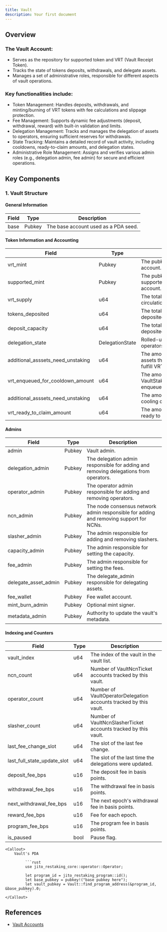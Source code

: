 ```yaml
---
title: Vault
description: Your first document
---
```


## Overview

### The Vault Account:

- Serves as the repository for supported token and VRT (Vault Receipt Token).
- Tracks the state of tokens deposits, withdrawals, and delegate assets.
- Manages a set of administrative roles, responsible for different aspects of vault operations.

### Key functionalities include:

- Token Management: Handles deposits, withdrawals, and minting/burning of VRT tokens with fee calculations and slippage protection.
- Fee Management: Supports dynamic fee adjustments (deposit, withdrawal, reward) with built-in validation and limits.
- Delegation Management: Tracks and manages the delegation of assets to operators, ensuring sufficient reserves for withdrawals.
- State Tracking: Maintains a detailed record of vault activity, including cooldowns, ready-to-claim amounts, and delegation states.
- Administrative Role Management: Assigns and verifies various admin roles (e.g., delegation admin, fee admin) for secure and efficient operations.


## Key Components

### 1. Vault Structure

#### General Information

| Field                             | Type            | Description                                                                            |
| --------------------------------- | --------------- | -------------------------------------------------------------------------------------- |
| base                              | Pubkey          | The base account used as a PDA seed.                                                   |

#### Token Information and Accounting

| Field                             | Type            | Description                                                                            |
| --------------------------------- | --------------- | -------------------------------------------------------------------------------------- |
| vrt_mint                          | Pubkey          | The pubkey of VRT's mint account.                                                      |
| supported_mint                    | Pubkey          | The pubkey of supported_mint's mint account.                                           |
| vrt_supply                        | u64             | The total number of VRT in circulation.                                                |
| tokens_deposited                  | u64             | The total number of tokens deposited.                                                  |
| deposit_capacity                  | u64             | The total number of tokens deposited.                                                  |
| delegation_state                  | DelegationState | Rolled-up stake state for all operators in the set.                                    |
| additional_asssets_need_unstaking | u64             | The amount of additional assets that need unstaking to fulfill VRT withdrawals.        |
| vrt_enqueued_for_cooldown_amount  | u64             | The amount of VRT tokens in VaultStakerWithdrawalTickets enqueued for cooldown.        |
| additional_asssets_need_unstaking | u64             | The amount of VRT tokens cooling down.                                                 |
| vrt_ready_to_claim_amount         | u64             | The amount of VRT tokens ready to claim.                                               |

#### Admins

| Field                             | Type            | Description                                                                            |
| --------------------------------- | --------------- | -------------------------------------------------------------------------------------- |
| admin                             | Pubkey          | Vault admin.                                                                           |
| delegation_admin                  | Pubkey          | The delegation admin responsible for adding and removing delegations from operators.   |
| operator_admin                    | Pubkey          | The operator admin responsible for adding and removing operators.                      |
| ncn_admin                         | Pubkey          | The node consensus network admin responsible for adding and removing support for NCNs. |
| slasher_admin                     | Pubkey          | The admin responsible for adding and removing slashers.                                |
| capacity_admin                    | Pubkey          | The admin responsible for setting the capacity.                                        |
| fee_admin                         | Pubkey          | The admin responsible for setting the fees.                                            |
| delegate_asset_admin              | Pubkey          | The delegate_admin responsible for delegating assets.                                  |
| fee_wallet                        | Pubkey          | Fee wallet account.                                                                    |
| mint_burn_admin                   | Pubkey          | Optional mint signer.                                                                  |
| metadata_admin                    | Pubkey          | Authority to update the vault's metadata.                                              |


#### Indexing and Counters

| Field                             | Type            | Description                                                                            |
| --------------------------------- | --------------- | -------------------------------------------------------------------------------------- |
| vault_index                       | u64             | The index of the vault in the vault list.                                              |
| ncn_count                         | u64             | Number of VaultNcnTicket accounts tracked by this vault.                               |
| operator_count                    | u64             | Number of VaultOperatorDelegation accounts tracked by this vault.                      |
| slasher_count                     | u64             | Number of VaultNcnSlasherTicket accounts tracked by this vault.                        |
| last_fee_change_slot              | u64             | The slot of the last fee change.                                                       |
| last_full_state_update_slot       | u64             | The slot of the last time the delegations were updated.                                |
| deposit_fee_bps                   | u16             | The deposit fee in basis points.                                                       |
| withdrawal_fee_bps                | u16             | The withdrawal fee in basis points.                                                    |
| next_withdrawal_fee_bps           | u16             | The next epoch's withdrawal fee in basis points.                                       |
| reward_fee_bps                    | u16             | Fee for each epoch.                                                                    |
| program_fee_bps                   | u16             | The program fee in basis points.                                                       |
| is_paused                         | bool            | Pause flag.                                                                            |

    <Callout>
        Vault's PDA
        
             ```rust
             use jito_restaking_core::operator::Operator;
             
             let program_id = jito_restaking_program::id();
             let base_pubkey = pubkey!("base pubkey here");
             let vault_pubkey = Vault::find_program_address(&program_id, &base_pubkey).0;
             ```
    </Callout>

## References
- [Vault Accounts](https://docs.restaking.jito.network/vault/00_vault_accounts/)